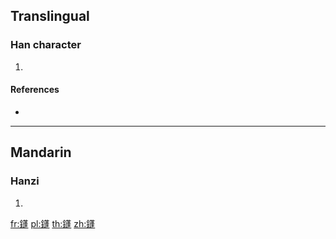 {{character info/new}}
==Translingual==

===Han character===
{{Han char|rn=167|rad=金|as=15|sn=23|four=84114|canj=CTYJ}}

# {{defn|Han|sort=金15}}

====References====
* {{Han ref|kx=1325.320|dkj=41013|dj=1827.030|hdz=64269.120|uh=945D|ud=37981|bh=F84C|bd=63564}}

----

==Mandarin==

===Hanzi===
{{cmn-hanzi|pin=[[péng]] ([[peng2]])|wg=p'eng<sup>2</sup>}}

# {{defn|lang=cmn|sort=金15}}

[[fr:鑝]]
[[pl:鑝]]
[[th:鑝]]
[[zh:鑝]]